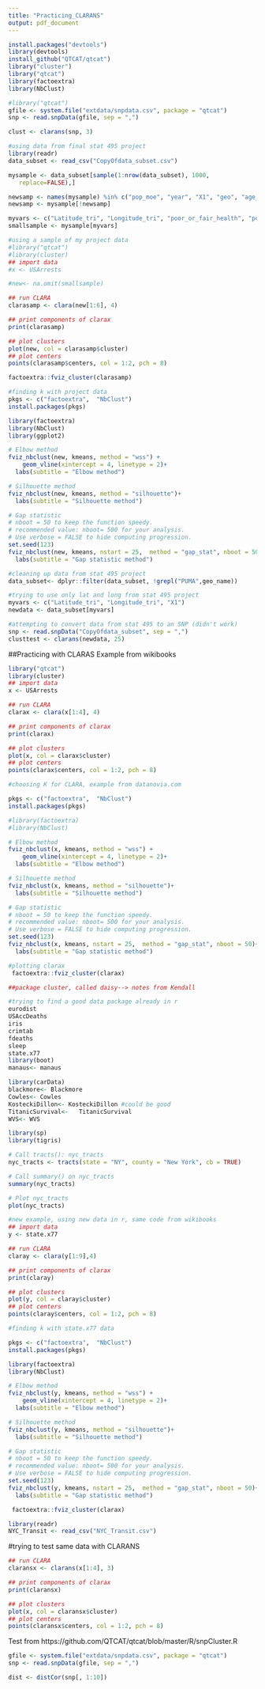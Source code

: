 ```yaml
---
title: "Practicing_CLARANS"
output: pdf_document
---
```


```r
install.packages("devtools")
library(devtools)
install_github("QTCAT/qtcat")
library("cluster")
library("qtcat")
library(factoextra)
library(NbClust)
```

```r
#library("qtcat")
gfile <- system.file("extdata/snpdata.csv", package = "qtcat")
snp <- read.snpData(gfile, sep = ",")

clust <- clarans(snp, 3)
```

```r
#using data from final stat 495 project
library(readr)
data_subset <- read_csv("CopyOfdata_subset.csv")

mysample <- data_subset[sample(1:nrow(data_subset), 1000,
   replace=FALSE),]
```
```r
newsamp <- names(mysample) %in% c("pop_moe", "year", "X1", "geo", "age_rank", "age_moe", "TRI.ID", "fips_code", "ORIS.plant.code", "County.y") 
newsamp <- mysample[!newsamp]
```


```r
myvars <- c("Latitude_tri", "Longitude_tri", "poor_or_fair_health", "poor_physical_health_days", "physical_inactivity", "adult_obesity")
smallsample <- mysample[myvars]
```


```r
#using a sample of my project data
#library("qtcat")
#library(cluster)
## import data
#x <- USArrests

#new<- na.omit(smallsample)

## run CLARA
clarasamp <- clara(new[1:6], 4)

## print components of clarax
print(clarasamp)

## plot clusters
plot(new, col = clarasamp$cluster)
## plot centers
points(clarasamp$centers, col = 1:2, pch = 8)
```

```r
factoextra::fviz_cluster(clarasamp)
```


```r
#finding k with project data
pkgs <- c("factoextra",  "NbClust")
install.packages(pkgs)

library(factoextra)
library(NbClust)
library(ggplot2)

# Elbow method
fviz_nbclust(new, kmeans, method = "wss") +
    geom_vline(xintercept = 4, linetype = 2)+
  labs(subtitle = "Elbow method")

# Silhouette method
fviz_nbclust(new, kmeans, method = "silhouette")+
  labs(subtitle = "Silhouette method")

# Gap statistic
# nboot = 50 to keep the function speedy. 
# recommended value: nboot= 500 for your analysis.
# Use verbose = FALSE to hide computing progression.
set.seed(123)
fviz_nbclust(new, kmeans, nstart = 25,  method = "gap_stat", nboot = 50)+
  labs(subtitle = "Gap statistic method")
```


```r
#cleaning up data from stat 495 project
data_subset<- dplyr::filter(data_subset, !grepl("PUMA",geo_name))
```

```r
#trying to use only lat and long from stat 495 project
myvars <- c("Latitude_tri", "Longitude_tri", "X1")
newdata <- data_subset[myvars]
```


```r
#attempting to convert data from stat 495 to an SNP (didn't work)
snp <- read.snpData("CopyOfdata_subset", sep = ",")
clusttest <- clarans(newdata, 25)
```


##Practicing with CLARAS
Example from wikibooks

```r
library("qtcat")
library(cluster)
## import data
x <- USArrests

## run CLARA
clarax <- clara(x[1:4], 4)

## print components of clarax
print(clarax)

## plot clusters
plot(x, col = clarax$cluster)
## plot centers
points(clarax$centers, col = 1:2, pch = 8)
```
```r
#choosing K for CLARA, example from datanovia.com

pkgs <- c("factoextra",  "NbClust")
install.packages(pkgs)

#library(factoextra)
#library(NbClust)

# Elbow method
fviz_nbclust(x, kmeans, method = "wss") +
    geom_vline(xintercept = 4, linetype = 2)+
  labs(subtitle = "Elbow method")

# Silhouette method
fviz_nbclust(x, kmeans, method = "silhouette")+
  labs(subtitle = "Silhouette method")

# Gap statistic
# nboot = 50 to keep the function speedy. 
# recommended value: nboot= 500 for your analysis.
# Use verbose = FALSE to hide computing progression.
set.seed(123)
fviz_nbclust(x, kmeans, nstart = 25,  method = "gap_stat", nboot = 50)+
  labs(subtitle = "Gap statistic method")
```


```r
#plotting clarax
 factoextra::fviz_cluster(clarax)
```

```r
##package cluster, called daisy--> notes from Kendall
```

```r
#trying to find a good data package already in r
eurodist
USAccDeaths
iris
crimtab
fdeaths
sleep
state.x77
library(boot)
manaus<- manaus

library(carData)
blackmore<- Blackmore
Cowles<- Cowles
KosteckiDillon<- KosteckiDillon #could be good
TitanicSurvival<- 	TitanicSurvival
WVS<- WVS

library(sp)
library(tigris)

# Call tracts(): nyc_tracts
nyc_tracts <- tracts(state = "NY", county = "New York", cb = TRUE)

# Call summary() on nyc_tracts
summary(nyc_tracts)

# Plot nyc_tracts
plot(nyc_tracts)
```

```r
#new example, using new data in r, same code from wikibooks
## import data
y <- state.x77

## run CLARA
claray <- clara(y[1:9],4)

## print components of clarax
print(claray)

## plot clusters
plot(y, col = claray$cluster)
## plot centers
points(claray$centers, col = 1:2, pch = 8)
```

```r
#finding k with state.x77 data

pkgs <- c("factoextra",  "NbClust")
install.packages(pkgs)

library(factoextra)
library(NbClust)

# Elbow method
fviz_nbclust(y, kmeans, method = "wss") +
    geom_vline(xintercept = 4, linetype = 2)+
  labs(subtitle = "Elbow method")

# Silhouette method
fviz_nbclust(y, kmeans, method = "silhouette")+
  labs(subtitle = "Silhouette method")

# Gap statistic
# nboot = 50 to keep the function speedy. 
# recommended value: nboot= 500 for your analysis.
# Use verbose = FALSE to hide computing progression.
set.seed(123)
fviz_nbclust(y, kmeans, nstart = 25,  method = "gap_stat", nboot = 50)+
  labs(subtitle = "Gap statistic method")
```


```r
 factoextra::fviz_cluster(clarax)
```


```r
library(readr)
NYC_Transit <- read_csv("NYC_Transit.csv")
```

#trying to test same data with CLARANS

```r
## run CLARA
claransx <- clarans(x[1:4], 3)

## print components of clarax
print(claransx)

## plot clusters
plot(x, col = claransx$cluster)
## plot centers
points(claransx$centers, col = 1:2, pch = 8)

```


Test from 
https://github.com/QTCAT/qtcat/blob/master/R/snpCluster.R

```r
gfile <- system.file("extdata/snpdata.csv", package = "qtcat")
snp <- read.snpData(gfile, sep = ",")

dist <- distCor(snp[, 1:10])

```


